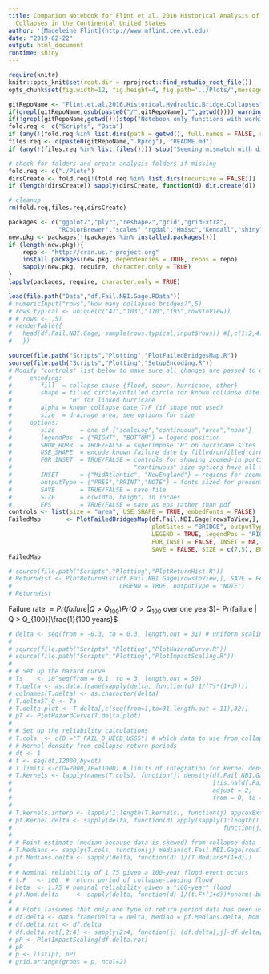 ```yaml
---
title: Companion Notebook for Flint et al. 2016 Historical Analysis of Hydraulic Bridge
  Collapses in the Continental United States
author: '[Madeleine Flint](http://www.mflint.cee.vt.edu)'
date: "2019-02-22"
output: html_document
runtime: shiny
---
```


<!-- Hidden: knitr and R markdown setup. -->
```r
require(knitr)
knitr::opts_knit$set(root.dir = rprojroot::find_rstudio_root_file())
opts_chunk$set(fig.width=12, fig.height=4, fig.path='../Plots/',message=FALSE)
```
<!-- Hidden: check for consistency with cloned git Repo and for presence of necessary folders and files. -->
```r
gitRepoName <- "Flint.et.al.2016.Historical.Hydraulic.Bridge.Collapses"
if(grepl(gitRepoName,gsub(paste0("/",gitRepoName),"",getwd()))) warning("Git repository folder name is duplicated, please consider re-cloning.")
if(!grepl(gitRepoName,getwd()))stop("Notebook only functions with working directory set to original repository.")
fold.req <- c("Scripts", "Data")
if (any(!(fold.req %in% list.dirs(path = getwd(), full.names = FALSE, recursive = FALSE)))) stop("Scripts and Data directories and files must be present.")
files.req <- c(paste0(gitRepoName,".Rproj"), "README.md")
if (any(!(files.req %in% list.files()))) stop("Seeming mismatch with directories.")

# check for folders and create analysis folders if missing
fold.req <- c("./Plots")
dirsCreate <- fold.req[!(fold.req %in% list.dirs(recursive = FALSE))]
if (length(dirsCreate)) sapply(dirsCreate, function(d) dir.create(d))

# cleanup
rm(fold.req,files.req,dirsCreate)
```
<!-- Hidden: load and install packages. -->
```r
packages <- c("ggplot2","plyr","reshape2","grid","gridExtra",
              "RColorBrewer","scales","rgdal","Hmisc","Kendall","shiny") 
new.pkg <- packages[!(packages %in% installed.packages())]
if (length(new.pkg)){
    repo <- "http://cran.us.r-project.org"
    install.packages(new.pkg, dependencies = TRUE, repos = repo)
    sapply(new.pkg, require, character.only = TRUE)
}
lapply(packages, require, character.only = TRUE)
```

<!-- This notebook produces snippets of the statistical analyses published in the [ASCE Journal of Infrastructure Systems](http://ascelibrary.org/doi/10.1061/%28ASCE%29IS.1943-555X.0000354) (and permanently archived in the [Stanford Digital Repository](https://purl.stanford.edu/xq579rb2654)). It serves two purposes:

![](../Plots/Supplemental/Collapses.jpg) -->


```r
load(file.path("Data","df.Fail.NBI.Gage.RData"))
# numericInput("rows","How many collapsed bridges?",5)
# rows.typical <- unique(c("47","103","110","195",rowsToView))
# # rows <- ,5)
# renderTable({
#   head(df.Fail.NBI.Gage, sample(rows.typical,input$rows)) #[,c(1:2,4:14)]
#   })
```


```r
source(file.path("Scripts","Plotting","PlotFailedBridgesMap.R"))
source(file.path("Scripts","Plotting","SetupEncoding.R"))
# Modify "controls" list below to make sure all changes are passed to each inset figure
#     encoding:
#        fill  = collapse cause {flood, scour, hurricane, other}
#        shape = filled circle/unfilled circle for known collapse date T/F
#                "H" for linked hurricane
#        alpha = known collapse date T/F (if shape not used)
#        size  = drainage area, see options for size
#     options:
#        size       = one of {"scaleLog","continuous","area","none"}
#        legendPos  = {"RIGHT", "BOTTOM"} = legend position
#        SHOW_HURR  = TRUE/FALSE = superimpose "H" on hurricane sites
#        USE_SHAPE  = encode known failure date by filled/unfilled circle shapes (TRUE) or transparency (FALSE)
#        FOR_INSET  = TRUE/FALSE = controls for showing zoomed-in portions of map (note that only "area" and
#                                  "continuous" size options have all features for insets)
#        INSET      = {"MidAtlantic", "NewEngland"} = regions for zoomed-in insets 
#        outputType = {"PRES","PRINT","NOTE"} = fonts sized for presentation, paper, or notebook
#        SAVE       = TRUE/FALSE = save file
#        SIZE       = c(width, height) in inches
#        EPS        = TRUE/FALSE = save as eps rather than pdf
controls <- list(size = "area", USE_SHAPE = TRUE, embedFonts = FALSE)
FailedMap       <- PlotFailedBridgesMap(df.Fail.NBI.Gage[rowsToView,], size = "area", 
                                        plotSites = "BRIDGE", outputType = "NOTE", USE_SHAPE = controls$USE_SHAPE, 
                                        LEGEND = TRUE, legendPos = "RIGHT", SHOW_HURR = TRUE, 
                                        FOR_INSET = FALSE, INSET = NA, 
                                        SAVE = FALSE, SIZE = c(7,5), EPS = FALSE)
FailedMap
```


```r
# source(file.path("Scripts","Plotting","PlotReturnHist.R"))
# ReturnHist <- PlotReturnHist(df.Fail.NBI.Gage[rowsToView,], SAVE = FALSE, plotTypes = "D",
#                              LEGEND = TRUE, outputType = "NOTE")
# ReturnHist
```

Failure rate $= Pr(failure | Q > Q_{100})Pr(Q > Q_{100}$ over one year$)= Pr(failure | Q > Q_{100})\frac{1}{100 years}$

```r
# delta <- seq(from = -0.3, to = 0.3, length.out = 31) # uniform scaling of flood frequency curve
# 
# source(file.path("Scripts","Plotting","PlotHazardCurve.R"))
# source(file.path("Scripts","Plotting","PlotImpactScaling.R"))
# 
# # Set up the hazard curve
# Ts    <- 10^seq(from = 0.1, to = 3, length.out = 50)
# T.delta <- as.data.frame(sapply(delta, function(d) 1/(Ts*(1+d))))
# colnames(T.delta) <- as.character(delta)
# T.delta$T_0 <- Ts
# T.delta.plot <- T.delta[,c(seq(from=1,to=31,length.out = 11),32)]
# pT <- PlotHazardCurve(T.delta.plot)
# 
# # Set up the reliability calculations
# T.cols  <- c(D ="T_FAIL_D_HECD_USGS") # which data to use from collapse study
# # Kernel density from collapse return periods
# dt <- 1
# t <- seq(dt,12000,by=dt)
# T.limits <-c(D=2000,IP=11000) # limits of integration for kernel density
# T.kernels <- lapply(names(T.cols), function(j) density(df.Fail.NBI.Gage[rowsToView,T.cols[j]]
#                                                        [!is.na(df.Fail.NBI.Gage[rowsToView,T.cols[j]])], 
#                                                        adjust = 2, 
#                                                        from = 0, to = T.limits[j]))
# 
# T.kernels.interp <- lapply(1:length(T.kernels), function(j) approxExtrap(T.kernels[[j]]$x, T.kernels[[j]]$y, t))
# pf.Kernel.delta <- sapply(delta, function(d) apply(sapply(1:length(T.kernels), 
#                                                           function(j) T.kernels.interp[[j]]$y/(t*(1+d))^2*dt),MARGIN = 2, sum))
# 
# # Point estimate (median because data is skewed) from collapse data
# T.Medians <- sapply(T.cols, function(j) median(df.Fail.NBI.Gage[rowsToView,j],na.rm = T))
# pf.Medians.delta <- sapply(delta, function(d) 1/(T.Medians*(1+d)))
# 
# # Nominal reliability of 1.75 given a 100-year flood event occurs
# t.F   <- 100  # return period of collapse-causing flood
# beta  <- 1.75 # nominal reliability given a "100-year" flood
# pf.Nom.delta     <- sapply(delta, function(d) 1/(t.F*(1+d))*pnorm(-beta))
# 
# # Plots (assumes that only one type of return period data has been used, e.g., daily)
# df.delta <- data.frame(Delta = delta, Median = pf.Medians.delta, Nom = pf.Nom.delta, Kernel = pf.Kernel.delta)
# df.delta.rat <- df.delta
# df.delta.rat[,2:4] <- sapply(2:4, function(j) (df.delta[,j]-df.delta[df.delta$Delta==0,j])/(df.delta[df.delta$Delta==0,j]))
# pP <- PlotImpactScaling(df.delta.rat)
# pP
# p <- list(pT, pP)
# grid.arrange(grobs = p, ncol=2)
```
